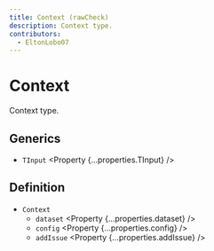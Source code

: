 ```yaml
---
title: Context (rawCheck)
description: Context type.
contributors:
  - EltonLobo07
---
```



# Context

Context type.

## Generics

- `TInput` <Property {...properties.TInput} />

## Definition

- `Context`
  - `dataset` <Property {...properties.dataset} />
  - `config` <Property {...properties.config} />
  - `addIssue` <Property {...properties.addIssue} />
